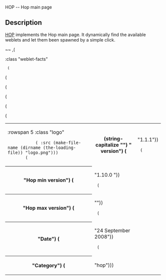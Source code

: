 <doc> HOP -- Hop main page

== Description ==

[[hop|HOP]] implements the Hop main page. It dynamically find the available
weblets and let them been spawned by a simple click.

~~
,(<TABLE> :class "weblet-facts"
  (<TR> (<TD> :rowspan 5 :class "logo"
            (<IMG> :src (make-file-name (dirname (the-loading-file)) "logo.png")))
        (<TH> (string-capitalize "") " version") (<TD> "1.1.1"))
  (<TR> (<TH> "Hop min version") (<TD> "1.10.0 "))
  (<TR> (<TH> "Hop max version") (<TD> ""))
  (<TR> (<TH> "Date") (<TD> "24 September 2008"))
  (<TR> (<TH> "Category") (<TD> "hop")))

</doc>

